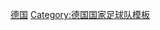 {{National squad
 | name      = 1992年欧洲足球锦标赛德国参赛名单
 | bg        = white
 | fg        = black
 |bordercolor=black
 | country   = 德国
 | flag      = Germany
 | comp link = 1992年欧洲足球锦标赛
 | comp      = 1992年-{zh-hans:欧洲足球锦标赛;zh-hk:歐洲國家盃;zh-tw:歐洲足球錦標賽;}-（亚军）
 | p1        = [[博多·伊尔格纳|伊尔格纳]] 
 | p2        = [[斯特凡·罗伊特|罗伊特]] 
 | p3        = [[安德烈亚斯·布雷默|布雷默]] [[file:Captain sports.svg|10px|队长]]
 | p4        = [[尤尔根·科勒尔|-{zh-hans:科勒尔;zh-hk:高拿;zh-tw:科勒爾;}-]]
 | p5        = [[曼弗雷德·宾茨|宾茨]] 
 | p6        = [[圭多·布赫瓦尔德|布赫瓦尔德]] 
 | p7        = [[安德烈亚斯·穆勒|-{zh-hans:穆勒;zh-hk:慕拿;zh-tw:穆勒;}-]] 
 | p8        = [[托马斯·哈斯勒|-{zh-hans:哈斯勒;zh-hk:希士拿;zh-tw:哈斯勒;}-]] 
 | p9        = [[鲁迪·沃勒尔|-{zh-hans:沃勒尔;zh-hk:禾拉;zh-tw:佛勒;}-]] 
 | p10       = [[托马斯·多尔|多尔]] 
 | p11       = [[卡尔-海因茨·里德尔|里德尔]] 
 | p12       = [[安德烈亚斯·克普克|克普克]]
 | p13       = [[安德烈亚斯·汤姆|汤姆]] 
 | p14       = [[托马斯·海尔默|-{zh-hans:海尔默;zh-hk:希瑪;zh-tw:海爾默;}-]]
 | p15       = [[米夏埃尔·弗隆策克|弗隆策克]] 
 | p16       = [[马蒂亚斯·萨默尔|-{zh-hans:萨默尔;zh-hk:森馬;zh-tw:薩默爾;}-]] 
 | p17       = [[斯特凡·埃芬伯格|-{zh-hans:埃芬伯格;zh-hk:艾芬堡;zh-tw:埃芬伯格;}-]] 
 | p18       = [[尤尔根·克林斯曼|-{zh-hans:克林斯曼;zh-hk:奇連士文;zh-tw:克林斯曼;}-]] 
 | p19       = [[米夏埃尔·舒尔茨|舒尔茨]] 
 | p20       = [[克里斯蒂安·沃恩斯|-{zh-hans:沃恩斯;zh-hk:禾恩斯;zh-tw:沃恩斯;}-]] 
 | coach     = [[贝尔蒂·福格茨|-{zh-hans:福格茨;zh-hk:福士;zh-tw:福格茨;}-]]
}}<noinclude>
[[Category:1992年欧洲足球锦标赛参赛名单模板|德国]]
[[Category:德国国家足球队模板]]
</noinclude>
